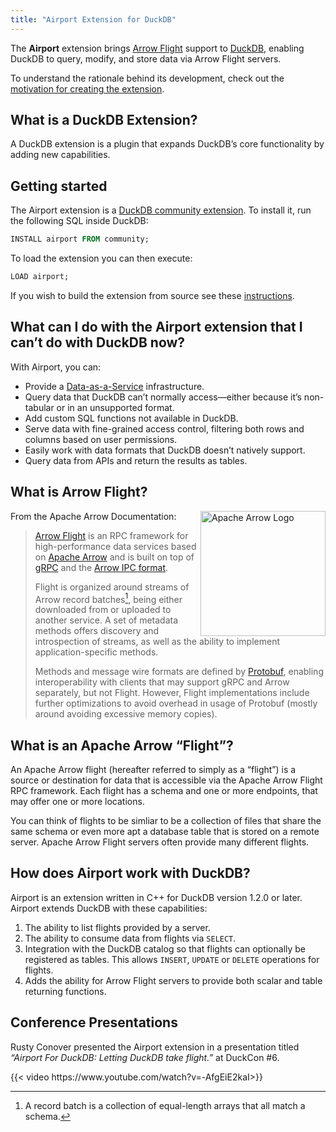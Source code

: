 ```yaml
---
title: "Airport Extension for DuckDB"
---
```


The **Airport** extension brings [Arrow Flight](https://arrow.apache.org/docs/format/Flight.html) support to [DuckDB](https://duckdb.org), enabling DuckDB to query, modify, and store data via Arrow Flight servers.

To understand the rationale behind its development, check out the [motivation for creating the extension](motivation.qmd).

## What is a DuckDB Extension?

A DuckDB extension is a plugin that expands DuckDB's core functionality by adding new capabilities.

## Getting started

The Airport extension is a [DuckDB community extension](https://duckdb.org/community_extensions/).
To install it, run the following SQL inside DuckDB:

```sql
INSTALL airport FROM community;
```

To load the extension you can then execute:

```sql
LOAD airport;
```

If you wish to build the extension from source see these [instructions](build_instructions.qmd).

## What can I do with the Airport extension that I can't do with DuckDB now?

With Airport, you can:

* Provide a [Data-as-a-Service](data_as_a_service.qmd) infrastructure.
* Query data that DuckDB can't normally access—either because it’s non-tabular or in an unsupported format.
* Add custom SQL functions not available in DuckDB.
* Serve data with fine-grained access control, filtering both rows and columns based on user permissions.
* Easily work with data formats that DuckDB doesn’t natively support.
* Query data from APIs and return the results as tables.

## What is Arrow Flight?

<img src="https://arrow.apache.org/docs/_static/arrow.png" style="float:right" width="200px" alt="Apache Arrow Logo"/>

From the Apache Arrow Documentation:

> [Arrow Flight](https://arrow.apache.org/docs/format/Flight.html) is an RPC framework for high-performance data services based on [Apache Arrow](https://arrow.apache.org/docs/index.html) and is built on top of [gRPC](https://grpc.io) and the [Arrow IPC format](https://arrow.apache.org/docs/format/Columnar.html#format-ipc).
>
> Flight is organized around streams of Arrow record batches[^recordbatches], being either downloaded from or uploaded to another service. A set of metadata methods offers discovery and introspection of streams, as well as the ability to implement application-specific methods.
>
> Methods and message wire formats are defined by [Protobuf](https://protobuf.dev), enabling interoperability with clients that may support gRPC and Arrow separately, but not Flight. However, Flight implementations include further optimizations to avoid overhead in usage of Protobuf (mostly around avoiding excessive memory copies).

[^recordbatches]: A record batch is a collection of equal-length arrays that all match a schema.

## What is an Apache Arrow "Flight"?

An Apache Arrow flight (hereafter referred to simply as a "flight") is a source or destination for data that is accessible via the Apache Arrow Flight RPC framework.  Each flight has a schema and one or more endpoints, that may offer one or more locations.

You can think of flights to be simliar to be a collection of files that share the same schema or even more apt a database table that is stored on a remote server.  Apache Arrow Flight servers often provide many different flights.

## How does Airport work with DuckDB?

Airport is an extension written in C++ for DuckDB version 1.2.0 or later. Airport extends DuckDB with these capabilities:

1. The ability to list flights provided by a server.
2. The ability to consume data from flights via `SELECT`.
3. Integration with the DuckDB catalog so that flights can optionally be registered as tables.  This allows `INSERT`, `UPDATE` or `DELETE` operations for flights.
4. Adds the ability for Arrow Flight servers to provide both scalar and table returning functions.

## Conference Presentations

Rusty Conover presented the Airport extension in a presentation titled *"Airport For DuckDB: Letting DuckDB take flight."* at DuckCon #6.

{{< video https://www.youtube.com/watch?v=-AfgEiE2kaI>}}

